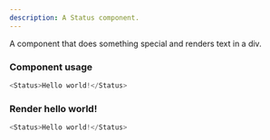 ```yaml
---
description: A Status component.
---
```



A component that does something special and renders text in a div.

### Component usage
```js
<Status>Hello world!</Status>
```

### Render hello world!

```js live
<Status>Hello world!</Status>
```
